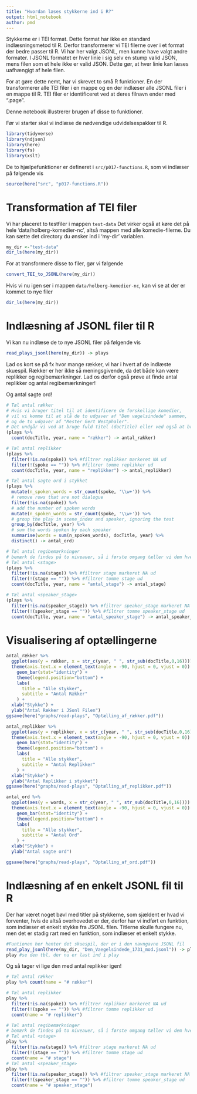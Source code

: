 ```yaml
---
title: "Hvordan læses stykkerne ind i R?"
output: html_notebook
author: pmd
---
```

Stykkerne er i TEI format. Dette format har ikke en standard indlæsningsmetod til R. Derfor transformerer vi TEI filerne over i et format der bedre passer til R. Vi har her valgt JSONL, men kunne have valgt andre formater. I JSONL formatet er hver linie i sig selv en stump valid JSON, mens filen som et hele ikke er valid JSON. Dette gør, at hver linie kan læses uafhængigt af hele filen.

For at gøre dette nemt, har vi skrevet to små R funktioner. En der transformerer alle TEI filer i en mappe og en der indlæser alle JSONL filer i en mappe til R. TEI filer er identificeret ved at deres filnavn ender med ".page".

Denne notebook illustrerer brugen af disse to funktioner.

Før vi starter skal vi indlæse de nødvendige udvidelsespakker til R.

```r
library(tidyverse)
library(ndjson)
library(here)
library(fs)
library(xslt)
```

De to hjælpefunktioner er defineret i `src/p017-functions.R`, som vi indlæser på følgende vis

```r
source(here("src", "p017-functions.R"))
```

# Transformation af TEI filer

Vi har placeret to testfiler i mappen `test-data`
Det virker også at køre det på hele 'data/holberg-komedier-nc', altså mappen med alle komedie-filerne.
Du kan sætte det directory du ønsker ind i 'my-dir' variablen.

```r
my_dir <-"test-data"
dir_ls(here(my_dir))
```

For at transformere disse to filer, gør vi følgende

```r
convert_TEI_to_JSONL(here(my_dir))
```

Hvis vi nu igen ser i mappen `data/holberg-komedier-nc`, kan vi se at der er kommet to nye filer

```r
dir_ls(here(my_dir))
```

# Indlæsning af JSONL filer til R

Vi kan nu indlæse de to nye JSONL filer på følgende vis

```r
read_plays_jsonl(here(my_dir)) -> plays

```

Lad os kort se på fx hvor mange rækker, vi har i hvert af de indlæste skuespil.
Rækker er her ikke så meningsgivende, da det både kan være replikker og regibemærkninger.
Lad os derfor også prøve at finde antal replikker og antal regibemærkninger!

Og antal sagte ord!

```r
# Tæl antal rækker
# Hvis vi bruger titel til at identificere de forskellige komedier, 
# vil vi komme til at slå de to udgaver af "Den vægelsindede" sammen,
# og de to udgaver af "Mester Gert Westphaler". 
# Det undgår vi ved at bruge fuld titel (docTitle) eller ved også at bruge årstal (year).
(plays %>% 
  count(docTitle, year, name = "rækker") -> antal_rækker)

# Tæl antal replikker
(plays %>%
  filter(!is.na(spoke)) %>% #filtrer replikker markeret NA ud
  filter(!(spoke == "")) %>% #filtrer tomme replikker ud
  count(docTitle, year, name = "replikker") -> antal_replikker)

# Tæl antal sagte ord i stykket
(plays %>%
  mutate(n_spoken_words = str_count(spoke, '\\w+')) %>%
  # remove rows that are not dialogue
  filter(!is.na(spoke)) %>%
  # add the number of spoken words
  mutate(n_spoken_words = str_count(spoke, '\\w+')) %>% 
  # group the play in scene_index and speaker, ignoring the test
  group_by(docTitle, year) %>% 
  # sum the words spoken by each speaker
  summarise(words = sum(n_spoken_words), docTitle, year) %>%
  distinct() -> antal_ord)

# Tæl antal regibemærkninger
# bemærk de findes på to niveauer, så i første omgang tæller vi dem hver for sig
# Tæl antal <stage>
(plays %>%
  filter(!is.na(stage)) %>% #filtrer stage markeret NA ud
  filter(!(stage == "")) %>% #filtrer tomme stage ud
  count(docTitle, year, name = "antal_stage") -> antal_stage)

# Tæl antal <speaker_stage>
(plays %>%
  filter(!is.na(speaker_stage)) %>% #filtrer speaker_stage markeret NA ud
  filter(!(speaker_stage == "")) %>% #filtrer tomme speaker_stage ud
  count(docTitle, year, name = "antal_speaker_stage") -> antal_speaker_stage)
```
# Visualisering af optællingerne

```r
antal_rækker %>% 
  ggplot(aes(y = rækker, x = str_c(year, " ", str_sub(docTitle,0,16)))) + 
  theme(axis.text.x = element_text(angle = -90, hjust = 0, vjust = 0)) +
    geom_bar(stat="identity") +
    theme(legend.position="bottom") +
    labs(
      title = "Alle stykker",
      subtitle = "Antal Rækker"
    ) +
  xlab("Stykke") +
  ylab("Antal Rækker i JSonl Filen")
ggsave(here("graphs/read-plays", "Optælling_af_rækker.pdf"))

antal_replikker %>% 
  ggplot(aes(y = replikker, x = str_c(year, " ", str_sub(docTitle,0,16)))) + 
  theme(axis.text.x = element_text(angle = -90, hjust = 0, vjust = 0)) +
    geom_bar(stat="identity") +
    theme(legend.position="bottom") +
    labs(
      title = "Alle stykker",
      subtitle = "Antal Replikker"
    ) +
  xlab("Stykke") +
  ylab("Antal Replikker i stykket")
ggsave(here("graphs/read-plays", "Optælling_af_replikker.pdf"))

antal_ord %>% 
  ggplot(aes(y = words, x = str_c(year, " ", str_sub(docTitle,0,16)))) + 
  theme(axis.text.x = element_text(angle = -90, hjust = 0, vjust = 0)) +
    geom_bar(stat="identity") +
    theme(legend.position="bottom") +
    labs(
      title = "Alle stykker",
      subtitle = "Antal Ord"
    ) +
  xlab("Stykke") +
  ylab("Antal sagte ord")

ggsave(here("graphs/read-plays", "Optælling_af_ord.pdf"))
```

# Indlæsning af en enkelt JSONL fil til R

Der har været noget bøvl med titler på stykkerne, som sjældent er hvad vi forventer, hvis de altså overhovedet er der, derfor har vi indført en funktion, som indlæser et enkelt stykke fra JSONL filen.
Titlerne skulle fungere nu, men det er stadig rart med en funktion, som indlæser et enkelt stykke.

```r
#Funtionen her henter det skuespil, der er i den navngavne JSONL fil
read_play_jsonl(here(my_dir, "Den_Vaegelsindede_1731_mod.jsonl")) -> play
play #se den tbl, der nu er last ind i play

```

Og så tager vi lige den med antal replikker igen!


```r
# Tæl antal rækker
play %>% count(name = "# rækker")

# Tæl antal replikker
play %>%
  filter(!is.na(spoke)) %>% #filtrer replikker markeret NA ud
  filter(!(spoke == "")) %>% #filtrer tomme replikker ud
  count(name = "# replikker")

# Tæl antal regibemærkninger
# bemærk de findes på to niveauer, så i første omgang tæller vi dem hver for sig
# Tæl antal <stage>
play %>%
  filter(!is.na(stage)) %>% #filtrer stage markeret NA ud
  filter(!(stage == "")) %>% #filtrer tomme stage ud
  count(name = "# stage")
# Tæl antal <speaker_stage>
play %>%
  filter(!is.na(speaker_stage)) %>% #filtrer speaker_stage markeret NA ud
  filter(!(speaker_stage == "")) %>% #filtrer tomme speaker_stage ud
  count(name = "# speaker_stage")
```

